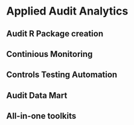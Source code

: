 # Applied Audit Analytics

## Audit R Package creation {#auditpackage}

## Continious Monitoring

## Controls Testing Automation

## Audit Data Mart

## All-in-one toolkits